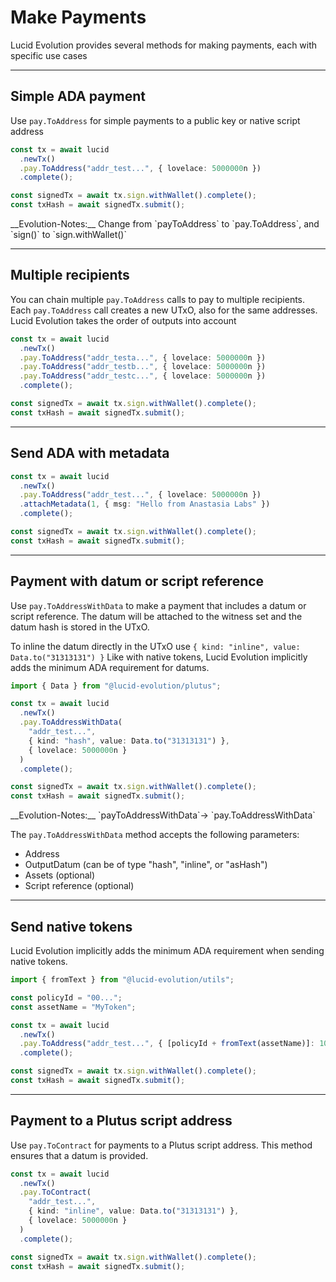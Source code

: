 
# Make Payments

Lucid Evolution provides several methods for making payments, each with specific use cases

---

<Steps>

## Simple ADA payment

Use `pay.ToAddress` for simple payments to a public key or native script address

```typescript
const tx = await lucid
  .newTx()
  .pay.ToAddress("addr_test...", { lovelace: 5000000n })
  .complete();

const signedTx = await tx.sign.withWallet().complete();
const txHash = await signedTx.submit();
```

<Callout type="info" emoji="ℹ️">
  __Evolution-Notes:__ Change from `payToAddress` to `pay.ToAddress`, and `sign()`
  to `sign.withWallet()`
</Callout>

---

## Multiple recipients

You can chain multiple `pay.ToAddress` calls to pay to multiple recipients.
Each `pay.ToAddress` call creates a new UTxO, also for the same addresses.
Lucid Evolution takes the order of outputs into account

```typescript
const tx = await lucid
  .newTx()
  .pay.ToAddress("addr_testa...", { lovelace: 5000000n })
  .pay.ToAddress("addr_testb...", { lovelace: 5000000n })
  .pay.ToAddress("addr_testc...", { lovelace: 5000000n })
  .complete();

const signedTx = await tx.sign.withWallet().complete();
const txHash = await signedTx.submit();
```

---

## Send ADA with metadata

```typescript
const tx = await lucid
  .newTx()
  .pay.ToAddress("addr_test...", { lovelace: 5000000n })
  .attachMetadata(1, { msg: "Hello from Anastasia Labs" })
  .complete();

const signedTx = await tx.sign.withWallet().complete();
const txHash = await signedTx.submit();
```

---

## Payment with datum or script reference

Use `pay.ToAddressWithData` to make a payment that includes a datum or script reference. The datum will be attached to the witness set and the datum hash is stored in the UTxO.

To inline the datum directly in the UTxO use `{ kind: "inline", value: Data.to("31313131") }`
Like with native tokens, Lucid Evolution implicitly adds the minimum ADA requirement for datums.

```typescript
import { Data } from "@lucid-evolution/plutus";

const tx = await lucid
  .newTx()
  .pay.ToAddressWithData(
    "addr_test...",
    { kind: "hash", value: Data.to("31313131") },
    { lovelace: 5000000n }
  )
  .complete();

const signedTx = await tx.sign.withWallet().complete();
const txHash = await signedTx.submit();
```

<Callout type="info" emoji="ℹ️">
__Evolution-Notes:__ `payToAddressWithData`-> `pay.ToAddressWithData`

The `pay.ToAddressWithData` method accepts the following parameters:

- Address
- OutputDatum (can be of type "hash", "inline", or "asHash")
- Assets (optional)
- Script reference (optional)
</Callout>

---

## Send native tokens

Lucid Evolution implicitly adds the minimum ADA requirement when sending native tokens.

```typescript
import { fromText } from "@lucid-evolution/utils";

const policyId = "00...";
const assetName = "MyToken";

const tx = await lucid
  .newTx()
  .pay.ToAddress("addr_test...", { [policyId + fromText(assetName)]: 10n })
  .complete();

const signedTx = await tx.sign.withWallet().complete();
const txHash = await signedTx.submit();
```

---

## Payment to a Plutus script address

Use `pay.ToContract` for payments to a Plutus script address. This method ensures that a datum is provided.

```typescript
const tx = await lucid
  .newTx()
  .pay.ToContract(
    "addr_test...",
    { kind: "inline", value: Data.to("31313131") },
    { lovelace: 5000000n }
  )
  .complete();

const signedTx = await tx.sign.withWallet().complete();
const txHash = await signedTx.submit();
```
</Steps>


